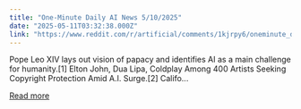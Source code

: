 ```yaml
---
title: "One-Minute Daily AI News 5/10/2025"
date: "2025-05-11T03:32:38.000Z"
link: "https://www.reddit.com/r/artificial/comments/1kjrpy6/oneminute_daily_ai_news_5102025/"
---
```


Pope Leo XIV lays out vision of papacy and identifies AI as a main challenge for humanity.[1]
 Elton John, Dua Lipa, Coldplay Among 400 Artists Seeking Copyright Protection Amid A.I. Surge.[2]
 Califo...

[Read more](https://www.reddit.com/r/artificial/comments/1kjrpy6/oneminute_daily_ai_news_5102025/)
